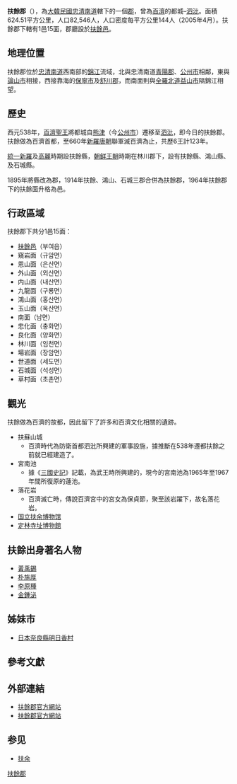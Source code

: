 {{Infobox Korean settlement
|settype=[[韓國行政區劃|道轄郡]]
|logo=<!-- 檔案不存在 Buyeo logo.gif -->
|img=Gungnamji 011.jpg
|imgcaption=宮南池
|hangul=부여군
|hanja=扶餘郡
|rr=Buyeo-gun
|mr=Puyŏ-gun
|area_km2=624.58
|pop=95213 |popnote=<ref>{{cite web |url=http://www.buyeo.go.kr/new_buyeo/datas/s06.htm |title=存档副本 |accessdate=2008-02-18 |deadurl=yes |archiveurl=https://web.archive.org/web/20070323043011/http://www.buyeo.go.kr/new_buyeo/datas/s06.htm |archivedate=2007-03-23 }}</ref>
|popyear=2000年
|popden_km2=152.4
|region=[[忠清南道|忠清南道]]
|divs=
|flag=Flag of Buyeo.svg
|map=South Chungcheong-Buyeo.svg
|mapcaption=扶餘郡在韓國及忠清南道的位置
}}

'''扶餘郡'''（{{kor|諺=부여군|漢=扶餘郡|羅=Buyeo gun|f=y}}），為[[大韓民國|大韓民國]][[忠清南道|忠清南道]]轄下的一個[[郡|郡]]，曾為[[百濟|百濟]]的都城–[[泗沘|泗沘]]。面積624.51平方公里，人口82,546人，人口密度每平方公里144人（2005年4月）。扶餘郡下轄有1邑15面，郡廳設於[[扶餘邑|扶餘邑]]。

== 地理位置 ==

扶餘郡位於[[忠清南道|忠清南道]]西南部的[[錦江|錦江]]流域，北與忠清南道[[青陽郡|青陽郡]]、[[公州|公州市]]相鄰，東與[[論山市|論山市]]相接，西接靠海的[[保寧市|保寧市]]及[[舒川郡|舒川郡]]，而南面則與[[全羅北道|全羅北道]][[益山市|益山市]]隔錦江相望。

== 歷史 ==

西元538年，[[百濟|百濟]][[聖王|聖王]]將都城自[[熊津|熊津]]（今[[公州|公州市]]）遷移至[[泗沘|泗沘]]，即今日的扶餘郡。扶餘做為百濟首都，至660年[[新羅|新羅]][[唐朝|唐朝]]聯軍滅百濟為止，共歷6王計123年。

[[新羅|統一新羅]]及[[高麗|高麗]]時期設扶餘縣，[[朝鲜王朝|朝鲜王朝]]時期在林川郡下，設有扶餘縣、鴻山縣、及石城縣。

1895年將縣改為郡，1914年扶餘、鴻山、石城三郡合併為扶餘郡，1964年扶餘郡下的扶餘面升格為邑。

== 行政區域 ==

扶餘郡下共分1邑15面：

* [[扶餘邑|扶餘邑]]（부여읍）
* 窺岩面（규암면）
* 恩山面（은산면）
* 外山面（외산면）
* 内山面（내산면）
* 九龍面（구룡면）
* 鴻山面（홍산면）
* 玉山面（옥산면）
* 南面（남면）
* 忠化面（충화면）
* 良化面（양화면）
* 林川面（임천면）
* 場岩面（장암면）
* 世道面（세도면）
* 石城面（석성면）
* 草村面（초촌면）

== 觀光 ==

扶餘做為百濟的故都，因此留下了許多和百濟文化相關的遺跡。

* 扶蘇山城
** 百濟時代為防衛首都泗沘所興建的軍事設施，據推斷在538年遷都扶餘之前就已經建造了。
* 宮南池
** 據《[[三國史記|三國史記]]》記載，為武王時所興建的，現今的宮南池為1965年至1967年間所復原的蓮池。
* 落花岩
** 百濟滅亡時，傳說百濟宮中的宮女為保貞節，聚至該岩躍下，故名落花岩。
* [[国立扶余博物馆|国立扶余博物馆]]
* [[扶餘定林寺址|定林寺址博物館]]

== 扶餘出身著名人物 ==
* [[黃禹錫|黃禹錫]]
* [[朴施厚|朴施厚]]
* [[李原種|李原種]]
* [[金鍾泌|金鍾泌]]

== 姊妹市 ==

* [[日本|日本]][[奈良縣|奈良縣]][[明日香村|明日香村]]

== 參考文獻 ==
{{Reflist}}

== 外部連結 ==

* [https://web.archive.org/web/20060616040737/http://buyeo.go.kr/ 扶餘郡官方網站]{{ko}}
* [https://web.archive.org/web/20140903043659/http://buyeo.go.kr/chn/html/main.html 扶餘郡官方網站]{{zh-hans}}

== 参见 ==
* [[扶余|扶余]]

{{忠清南道行政區劃}}
{{DEFAULTSORT:Buyeo-gun}}

[[Category:扶餘郡|]]